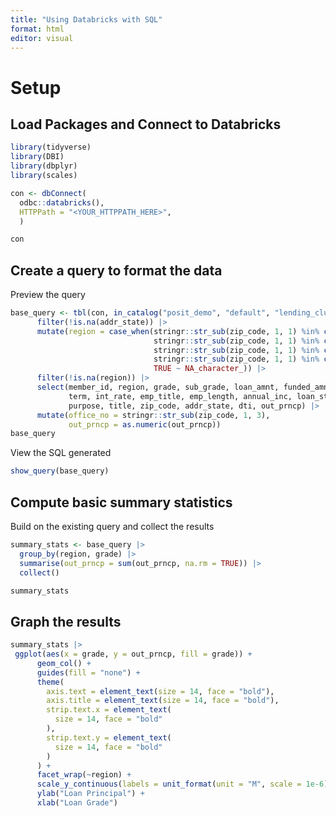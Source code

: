 ```yaml
---
title: "Using Databricks with SQL"
format: html
editor: visual
---
```


# Setup

## Load Packages and Connect to Databricks

```r
library(tidyverse)
library(DBI)
library(dbplyr)
library(scales)

con <- dbConnect(
  odbc::databricks(),
  HTTPPath = "<YOUR_HTTPPATH_HERE>",
  )

con
```

## Create a query to format the data

Preview the query

```r
base_query <- tbl(con, in_catalog("posit_demo", "default", "lending_club")) |>
      filter(!is.na(addr_state)) |>
      mutate(region = case_when(stringr::str_sub(zip_code, 1, 1) %in% c("8","9") ~ "West",
                                stringr::str_sub(zip_code, 1, 1) %in% c("6","5","4") ~ "Midwest",
                                stringr::str_sub(zip_code, 1, 1) %in% c("7","3","2") ~ "South",
                                stringr::str_sub(zip_code, 1, 1) %in% c("1","0") ~ "East",
                                TRUE ~ NA_character_)) |>
      filter(!is.na(region)) |>
      select(member_id, region, grade, sub_grade, loan_amnt, funded_amnt,
             term, int_rate, emp_title, emp_length, annual_inc, loan_status,
             purpose, title, zip_code, addr_state, dti, out_prncp) |>
      mutate(office_no = stringr::str_sub(zip_code, 1, 3),
             out_prncp = as.numeric(out_prncp))
base_query
```

View the SQL generated

```r
show_query(base_query)
```

## Compute basic summary statistics

Build on the existing query and collect the results

```r
summary_stats <- base_query |>
  group_by(region, grade) |>
  summarise(out_prncp = sum(out_prncp, na.rm = TRUE)) |>
  collect()

summary_stats
```

## Graph the results

```r
summary_stats |>
 ggplot(aes(x = grade, y = out_prncp, fill = grade)) +
      geom_col() +
      guides(fill = "none") +
      theme(
        axis.text = element_text(size = 14, face = "bold"),
        axis.title = element_text(size = 14, face = "bold"),
        strip.text.x = element_text(
          size = 14, face = "bold"
        ),
        strip.text.y = element_text(
          size = 14, face = "bold"
        )
      ) +
      facet_wrap(~region) +
      scale_y_continuous(labels = unit_format(unit = "M", scale = 1e-6)) +
      ylab("Loan Principal") +
      xlab("Loan Grade")
```

